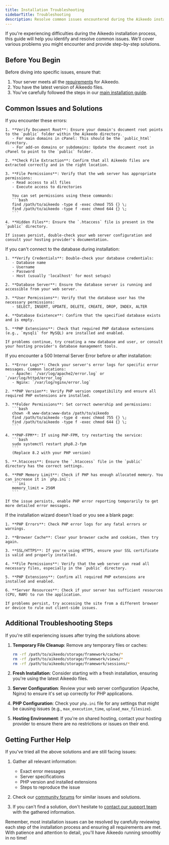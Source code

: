 ```yaml
---
title: Installation Troubleshooting
sidebarTitle: Troubleshooting
description: Resolve common issues encountered during the Aikeedo installation process with our comprehensive troubleshooting guide.
---
```


If you're experiencing difficulties during the Aikeedo installation process, this guide will help you identify and resolve common issues. We'll cover various problems you might encounter and provide step-by-step solutions.

## Before You Begin

Before diving into specific issues, ensure that:

1. Your server meets all the [requirements](/get-started/server-requirements) for Aikeedo.
2. You have the latest version of Aikeedo files.
3. You've carefully followed the steps in our [main installation guide](/get-started/installation).

## Common Issues and Solutions

<AccordionGroup>
  <Accordion title="404 Error at /install or 403 Error at Home Page">
    If you encounter these errors:

    1. **Verify Document Root**: Ensure your domain's document root points to the `public` folder within the Aikeedo directory.
       - For main domains in cPanel: This should be the `public_html` directory.
       - For add-on domains or subdomains: Update the document root in cPanel to point to the `public` folder.

    2. **Check File Extraction**: Confirm that all Aikeedo files are extracted correctly and in the right location.

    3. **File Permissions**: Verify that the web server has appropriate permissions:
       - Read access to all files
       - Execute access to directories
       
       You can set permissions using these commands:
       ```bash
       find /path/to/aikeedo -type d -exec chmod 755 {} \;
       find /path/to/aikeedo -type f -exec chmod 644 {} \;
       ```

    4. **Hidden Files**: Ensure the `.htaccess` file is present in the `public` directory.

    If issues persist, double-check your web server configuration and consult your hosting provider's documentation.
  </Accordion>

  <Accordion title="Database Connection Issues">
    If you can't connect to the database during installation:

    1. **Verify Credentials**: Double-check your database credentials:
       - Database name
       - Username
       - Password
       - Host (usually 'localhost' for most setups)

    2. **Database Server**: Ensure the database server is running and accessible from your web server.

    3. **User Permissions**: Verify that the database user has the necessary permissions:
       - SELECT, INSERT, UPDATE, DELETE, CREATE, DROP, INDEX, ALTER

    4. **Database Existence**: Confirm that the specified database exists and is empty.

    5. **PHP Extensions**: Check that required PHP database extensions (e.g., `mysqli` for MySQL) are installed and enabled.

    If problems continue, try creating a new database and user, or consult your hosting provider's database management tools.
  </Accordion>

  <Accordion title="500 Internal Server Error">
    If you encounter a 500 Internal Server Error before or after installation:

    1. **Error Logs**: Check your server's error logs for specific error messages. Common locations:
       - Apache: `/var/log/apache2/error.log` or `/var/log/httpd/error_log`
       - Nginx: `/var/log/nginx/error.log`

    2. **PHP Version**: Verify PHP version compatibility and ensure all required PHP extensions are installed.

    3. **Folder Permissions**: Set correct ownership and permissions:
       ```bash
       chown -R www-data:www-data /path/to/aikeedo
       find /path/to/aikeedo -type d -exec chmod 755 {} \;
       find /path/to/aikeedo -type f -exec chmod 644 {} \;
       ```

    4. **PHP-FPM**: If using PHP-FPM, try restarting the service:
       ```bash
       sudo systemctl restart php8.2-fpm
       ```
       (Replace 8.2 with your PHP version)

    5. **.htaccess**: Ensure the `.htaccess` file in the `public` directory has the correct settings.

    6. **PHP Memory Limit**: Check if PHP has enough allocated memory. You can increase it in `php.ini`:
       ```ini
       memory_limit = 256M
       ```

    If the issue persists, enable PHP error reporting temporarily to get more detailed error messages.
  </Accordion>

  <Accordion title="Installation Wizard Not Loading">
    If the installation wizard doesn't load or you see a blank page:

    1. **PHP Errors**: Check PHP error logs for any fatal errors or warnings.

    2. **Browser Cache**: Clear your browser cache and cookies, then try again.

    3. **SSL/HTTPS**: If you're using HTTPS, ensure your SSL certificate is valid and properly installed.

    4. **File Permissions**: Verify that the web server can read all necessary files, especially in the `public` directory.

    5. **PHP Extensions**: Confirm all required PHP extensions are installed and enabled.

    6. **Server Resources**: Check if your server has sufficient resources (CPU, RAM) to run the application.

    If problems persist, try accessing the site from a different browser or device to rule out client-side issues.
  </Accordion>
</AccordionGroup>

## Additional Troubleshooting Steps

If you're still experiencing issues after trying the solutions above:

1. **Temporary File Cleanup**: Remove any temporary files or caches:
   ```bash
   rm -rf /path/to/aikeedo/storage/framework/cache/*
   rm -rf /path/to/aikeedo/storage/framework/views/*
   rm -rf /path/to/aikeedo/storage/framework/sessions/*
   ```

2. **Fresh Installation**: Consider starting with a fresh installation, ensuring you're using the latest Aikeedo files.

3. **Server Configuration**: Review your web server configuration (Apache, Nginx) to ensure it's set up correctly for PHP applications.

4. **PHP Configuration**: Check your `php.ini` file for any settings that might be causing issues (e.g., `max_execution_time`, `upload_max_filesize`).

5. **Hosting Environment**: If you're on shared hosting, contact your hosting provider to ensure there are no restrictions or issues on their end.

## Getting Further Help

If you've tried all the above solutions and are still facing issues:

1. Gather all relevant information:
   - Exact error messages
   - Server specifications
   - PHP version and installed extensions
   - Steps to reproduce the issue

2. Check our [community forums](https://codecanyon.net/item/aikeedo-ai-powered-content-platform-saas-ready/48578733/comments) for similar issues and solutions.

3. If you can't find a solution, don't hesitate to [contact our support team](mailto:support@aikeedo.com) with the gathered information.

Remember, most installation issues can be resolved by carefully reviewing each step of the installation process and ensuring all requirements are met. With patience and attention to detail, you'll have Aikeedo running smoothly in no time!